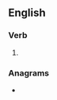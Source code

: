 ==English==

===Verb===
{{head|en|verb form}}

# {{en-past of|phrensy}}

===Anagrams===
* {{anagrams|en|insphered}}